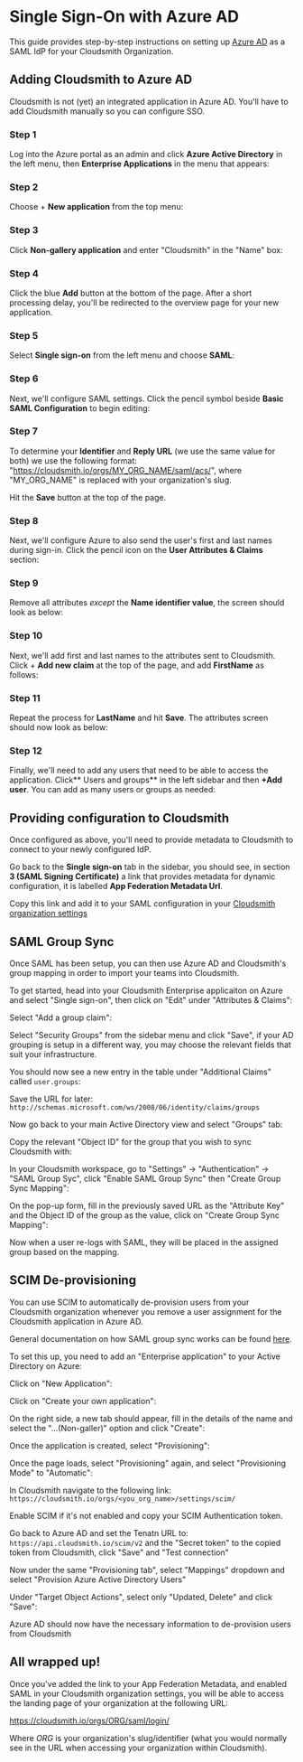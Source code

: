 
# Single Sign-On with Azure AD

This guide provides step-by-step instructions on setting up [Azure AD](https://azure.microsoft.com/en-gb/services/active-directory/) as a SAML IdP for your Cloudsmith Organization.

## Adding Cloudsmith to Azure AD

Cloudsmith is not (yet) an integrated application in Azure AD. You'll have to add Cloudsmith manually so you can configure SSO.

### Step 1
Log into the Azure portal as an admin and click **Azure Active Directory** in the left menu, then **Enterprise Applications** in the menu that appears:

<BlockImage src={imgeed4fe7_cloudsmith_azure_ad_1} alt=""></BlockImage>

### Step 2
Choose + **New application** from the top menu:

<BlockImage src={imgc5faa5f_cloudsmith_azure_ad_2} alt=""></BlockImage>

### Step 3

Click **Non-gallery application** and enter "Cloudsmith" in the "Name" box:

<BlockImage src={img8bac474_cloudsmith_azure_ad_3} alt=""></BlockImage>

### Step 4
Click the blue **Add** button at the bottom of the page. After a short processing delay, you'll be redirected to the overview page for your new application.

### Step 5
Select **Single sign-on** from the left menu and choose **SAML**:

<BlockImage src={img76a302f_cloudsmith_azure_ad_4} alt=""></BlockImage>

### Step 6
Next, we'll configure SAML settings. Click the pencil symbol beside **Basic SAML Configuration** to begin editing:

<BlockImage src={img19dfed2_cloudsmith_azure_ad_5} alt=""></BlockImage>


### Step 7
To determine your **Identifier** and **Reply URL** (we use the same value for both) we use the following format: "https://cloudsmith.io/orgs/MY_ORG_NAME/saml/acs/", where "MY_ORG_NAME" is replaced with your organization's slug.

<BlockImage src={img482a011_cloudsmith_azure_ad_6} alt=""></BlockImage>

Hit the **Save** button at the top of the page.

### Step 8
Next, we'll configure Azure to also send the user's first and last names during sign-in. Click the pencil icon on the **User Attributes & Claims** section:

<BlockImage src={img66f29c5_cloudsmith_azure_ad_7} alt=""></BlockImage>

### Step 9

Remove all attributes _except_ the **Name identifier value**, the screen should look as below:

<BlockImage src={img5aabb6f_cloudsmith_azure_ad_8} alt=""></BlockImage>

### Step 10
Next, we'll add first and last names to the attributes sent to Cloudsmith. Click + **Add new claim** at the top of the page, and add **FirstName** as follows:

<BlockImage src={img6a5ba58_cloudsmith_azure_ad_9} alt=""></BlockImage>

### Step 11
Repeat the process for **LastName** and hit **Save**. The attributes screen should now look as below:

<BlockImage src={imgd168a64_cloudsmith_azure_ad_10} alt=""></BlockImage>

### Step 12
Finally, we'll need to add any users that need to be able to access the application. Click** Users and groups** in the left sidebar and then **+Add user**. You can add as many users or groups as needed:

<BlockImage src={img6a260ed_cloudsmith_azure_ad_11} alt=""></BlockImage>

## Providing configuration to Cloudsmith

Once configured as above, you'll need to provide metadata to Cloudsmith to connect to your newly configured IdP.

Go back to the **Single sign-on** tab in the sidebar, you should see, in section **3 (SAML Signing Certificate)** a link that provides metadata for dynamic configuration, it is labelled **App Federation Metadata Url**.

Copy this link and add it to your SAML configuration in your [Cloudsmith organization settings](/access-control/single-sign-on#enable-saml)

<BlockImage src={imgfc07a79_cloudsmith_azure_ad_12} alt=""></BlockImage>

## SAML Group Sync

Once SAML has been setup, you can then use Azure AD and Cloudsmith's group mapping in order to import your teams into Cloudsmith.

To get started, head into your Cloudsmith Enterprise applicaiton on Azure and select "Single sign-on", then click on "Edit" under "Attributes & Claims":

<BlockImage src={img9bcf573_Screenshot_2023_04_04_at_13_31_53} alt=""></BlockImage>

Select "Add a group claim":

<BlockImage src={img7b4aac5_Screenshot_2023_04_04_at_13_36_03} alt=""></BlockImage>

Select "Security Groups" from the sidebar menu and click "Save", if your AD grouping is setup in a different way, you may choose the relevant fields that suit your infrastructure.

<BlockImage src={img236c28f_Screenshot_2023_04_04_at_13_36_48} alt=""></BlockImage>

You should now see a new entry in the table under "Additional Claims" called `user.groups`:

<BlockImage src={img0235d82_Screenshot_2023_04_04_at_13_38_39} alt=""></BlockImage>

Save the URL for later: `http://schemas.microsoft.com/ws/2008/06/identity/claims/groups`

Now go back to your main Active Directory view and select "Groups" tab:

<BlockImage src={img83b07ab_Screenshot_2023_04_04_at_13_42_02} alt=""></BlockImage>

Copy the relevant "Object ID" for the group that you wish to sync Cloudsmith with:

<BlockImage src={img9259a0d_Screenshot_2023_04_04_at_13_43_25} alt=""></BlockImage>

In your Cloudsmith workspace, go to "Settings" -> "Authentication" -> "SAML Group Syc", click "Enable SAML Group Sync" then "Create Group Sync Mapping":

<BlockImage src={img_logsiPad_Pro_2} alt=""></BlockImage>

On the pop-up form, fill in the previously saved URL as the "Attribute Key" and the Object ID of the group as the value, click on "Create Group Sync Mapping":

<BlockImage src={img_logsiPad_Pro_3} alt=""></BlockImage>

Now when a user re-logs with SAML, they will be placed in the assigned group based on the mapping. 

## SCIM De-provisioning

You can use SCIM to automatically de-provision users from your Cloudsmith organization whenever you remove a user assignment for the Cloudsmith application in Azure AD.

General documentation on how SAML group sync works can be found [here](/access-control/single-sign-on#saml-group-sync).

To set this up, you need to add an "Enterprise application" to your Active Directory on Azure:

<BlockImage src={img8172851_Screenshot_2023_03_28_at_16_34_31} alt=""></BlockImage>

Click on "New Application":

<BlockImage src={img6e7cf72_Screenshot_2023_03_28_at_16_36_00} alt=""></BlockImage>

Click on "Create your own application":

<BlockImage src={img043acd5_Screenshot_2023_03_28_at_16_37_32} alt=""></BlockImage>

On the right side, a new tab should appear, fill in the details of the name and select the "...(Non-galler)" option and click "Create":

<BlockImage src={imgdff57a3_Screenshot_2023_03_28_at_16_39_27} alt=""></BlockImage>

Once the application is created, select "Provisioning":

<BlockImage src={img23729bf_Screenshot_2023_03_28_at_16_42_10} alt=""></BlockImage>

Once the page loads, select "Provisioning" again, and select "Provisioning Mode" to "Automatic":

<BlockImage src={img4995811_Screenshot_2023_03_28_at_16_44_01} alt=""></BlockImage>

In Cloudsmith navigate to the following link: `https://cloudsmith.io/orgs/<you_org_name>/settings/scim/`

Enable SCIM if it's not enabled and copy your SCIM Authentication token.

Go back to Azure AD and set the Tenatn URL to: `https://api.cloudsmith.io/scim/v2` and the "Secret token" to the copied token from Cloudsmith, click "Save" and "Test connection"

Now under the same "Provisioning tab", select "Mappings" dropdown and select "Provision Azure Active Directory Users"

<BlockImage src={img4934353_Screenshot_2023_03_28_at_16_56_27} alt=""></BlockImage>

Under "Target Object Actions", select only "Updated, Delete" and click "Save":

<BlockImage src={img1b6c2ec_Screenshot_2023_04_04_at_13_24_50} alt=""></BlockImage>

Azure AD should now have the necessary information to de-provision users from Cloudsmith

## All wrapped up!

Once you've added the link to your App Federation Metadata, and enabled SAML in your Cloudsmith organization settings, you will be able to access the landing page of your organization at the following URL:

https://cloudsmith.io/orgs/ORG/saml/login/

Where _ORG_ is your organization's slug/identifier (what you would normally see in the URL when accessing your organization within Cloudsmith).
